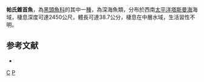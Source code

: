 {{Speciesbox
| taxon = Conocara paxtoni
| status = NE
| status_system = IUCN3.1
| binomial_authority = [[Sazonov|Sazonov]], [[Williams|Williams]] & [[Kobyliansky|Kobyliansky]], 2009
| synonyms = 
}}

'''帕氏錐首魚'''，為[[黑頭魚科|黑頭魚科]]的其中一[[種|種]]，為深海魚類，分布於西南[[太平洋|太平洋]][[塔斯曼海|塔斯曼海]]海域，棲息深度可達2450公尺，體長可達38.7公分，棲息在中層水域，生活習性不明。

==参考文献==
*{{FishBase_species|genus=Conocara|species=paxtoni|year=2015|month=9}}

{{taxonbar}}
[[Category:2009年描述的鱼类|C]]
[[Category:錐首魚屬|P]]